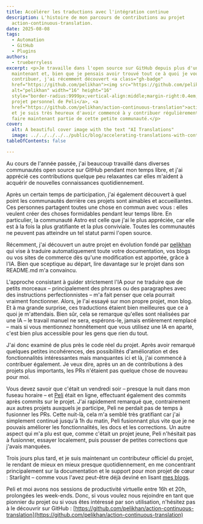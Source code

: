 ```yaml
---
title: Accélérer les traductions avec l'intégration continue
description: L'histoire de mon parcours de contributions au projet
  action-continuous-translation.
date: 2025-08-08
tags:
  - Automation
  - GitHub
  - Plugins
authors:
  - trueberryless
excerpt: <p>Je travaille dans l'open source sur GitHub depuis plus d'un an
  maintenant et, bien que je pensais avoir trouvé tout ce à quoi je voulais
  contribuer, j'ai récemment découvert <a class="gh-badge"
  href="https://github.com/pelikhan"><img src="https://github.com/pelikhan.png"
  alt="pelikhan" width="16" height="16"
  style="border-radius:9999px;vertical-align:middle;margin-right:0.4em;">le
  projet personnel de Peli</a>, <a
  href="https://github.com/pelikhan/action-continuous-translation">action-continuous-translation</a>,
  et je suis très heureux d'avoir commencé à y contribuer régulièrement et de
  faire maintenant partie de cette petite communauté.</p>
cover:
  alt: A beautiful cover image with the text "AI Translations"
  image: ../../../../../public/blog/accelerating-translations-with-continuous-integration.png
tableOfContents: false

---
```


Au cours de l'année passée, j'ai beaucoup travaillé dans diverses communautés open source sur GitHub pendant mon temps libre, et j'ai apprécié ces contributions quelque peu relaxantes car elles m'aident à acquérir de nouvelles connaissances quotidiennement.

Après un certain temps de participation, j'ai également découvert à quel point les communautés derrière ces projets sont aimables et accueillantes. Ces personnes partagent toutes une chose en commun avec vous : elles veulent créer des choses formidables pendant leur temps libre. En particulier, la communauté Astro est celle que j'ai le plus appréciée, car elle est à la fois la plus gratifiante et la plus conviviale. Toutes les communautés ne peuvent pas atteindre un tel statut parmi l'open source.

Récemment, j'ai découvert un autre projet en évolution fondé par [pelikhan](https://github.com/pelikhan) qui vise à traduire automatiquement toute votre documentation, vos blogs ou vos sites de commerce dès qu'une modification est apportée, grâce à l'IA. Bien que sceptique au départ, lire davantage sur le projet dans son README.md m'a convaincu.

L'approche consistant à guider strictement l'IA pour ne traduire que de petits morceaux – principalement des phrases ou des paragraphes avec des instructions perfectionnistes – m'a fait penser que cela pourrait vraiment fonctionner. Alors, je l'ai essayé sur mon propre projet, mon blog. Et à ma grande surprise, ces traductions étaient bien meilleures que ce à quoi je m'attendais. Bien sûr, cela se remarque qu'elles sont réalisées par une IA – le travail manuel ne sera, espérons-le, jamais entièrement remplacé – mais si vous mentionnez honnêtement que vous utilisez une IA en aparté, c'est bien plus accessible pour les gens que rien du tout.

J'ai donc examiné de plus près le code réel du projet. Après avoir remarqué quelques petites incohérences, des possibilités d'amélioration et des fonctionnalités intéressantes mais manquantes ici et là, j'ai commencé à contribuer également. Je veux dire, après un an de contributions à des projets plus importants, les PRs n'étaient pas quelque chose de nouveau pour moi.

Vous devez savoir que c'était un vendredi soir – presque la nuit dans mon fuseau horaire – et [Peli](https://github.com/pelikhan) était en ligne, effectuant également des commits après commits sur le projet. J'ai rapidement remarqué que, contrairement aux autres projets auxquels je participe, Peli ne perdait pas de temps à fusionner les PRs. Cette nuit-là, cela m'a semblé très gratifiant car j'ai simplement continué jusqu'à 1h du matin, Peli fusionnant plus vite que je ne pouvais améliorer les fonctionnalités, les docs et les corrections. Un autre aspect qui m'a plu est que, comme c'était un projet jeune, Peli n'hésitait pas à fusionner, essayer localement, puis pousser de petites corrections que j'avais manquées.

Trois jours plus tard, et je suis maintenant un contributeur officiel du projet, le rendant de mieux en mieux presque quotidiennement, en me concentrant principalement sur la documentation et le support pour mon projet de cœur : Starlight – comme vous l'avez peut-être déjà deviné en lisant [mes blogs](../../blog/tags/starlight/).

Peli et moi avons nos sessions de productivité virtuelle entre 16h et 20h, prolongées les week-ends. Donc, si vous voulez nous rejoindre en tant que pionnier du projet ou si vous êtes intéressé par son utilisation, n'hésitez pas à le découvrir sur GitHub : [https://github.com/pelikhan/action-continuous-translation](https://github.com/pelikhan/action-continuous-translation)
